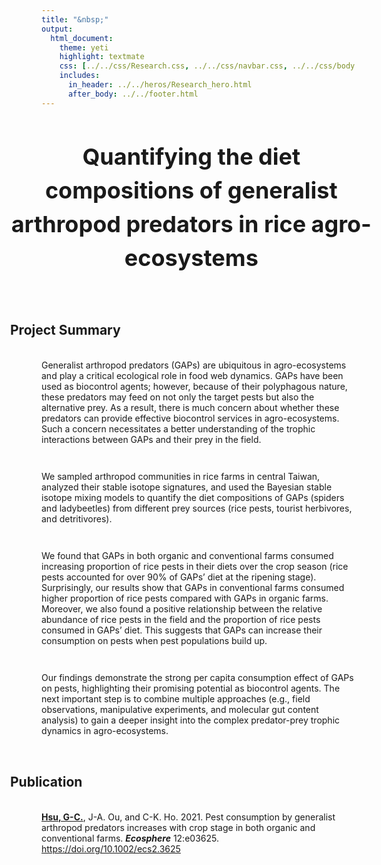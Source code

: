 ```yaml
---
title: "&nbsp;"
output:
  html_document:
    theme: yeti
    highlight: textmate
    css: [../../css/Research.css, ../../css/navbar.css, ../../css/body.css]
    includes:
      in_header: ../../heros/Research_hero.html
      after_body: ../../footer.html
---
```


<style>
h1 {text-align: center !important; 
   font-weight: bold !important; 
   font-size: 36px !important;
   line-height: 1.5em;}
   
h2 {font-weight: bold !important;} 
   
.External_link{
  border-radius: 5px;
  border: none;
  text-align: center;
  text-decoration: none;
  display: inline-block;
  width: 60px;
}

#project-summary {
 width: 115%; margin-left: -50px;
}

#publication {
 width: 115%; margin-left: -50px;
}

</style>

<div style="width: 115%; margin-left: -50px;">
# Quantifying the diet compositions of generalist arthropod predators in rice agro-ecosystems
</div>

<br>

## Project Summary
<div style="height: 0.25em;"></div>

Generalist arthropod predators (GAPs) are ubiquitous in agro-ecosystems and play a critical ecological role in food web dynamics. GAPs have been used as biocontrol agents; however, because of their polyphagous nature, these predators may feed on not only the target pests but also the alternative prey. As a result, there is much concern about whether these predators can provide effective biocontrol services in agro-ecosystems. Such a concern necessitates a better understanding of the trophic interactions between GAPs and their prey in the field.    

<div style="height: 1em;"></div>
We sampled arthropod communities in rice farms in central Taiwan, 
analyzed their stable isotope signatures, and used the Bayesian stable isotope mixing models to quantify the diet compositions of GAPs (spiders and ladybeetles) from different prey sources (rice pests, tourist herbivores, and detritivores).

<div style="height: 1em;"></div>

We found that GAPs in both organic and conventional farms consumed increasing proportion of rice pests in their diets over the crop season (rice pests accounted for over 90% of GAPs' diet at the ripening stage). Surprisingly, our results show that GAPs in conventional farms consumed higher proportion of rice pests compared with GAPs in organic farms. Moreover, we also found a positive relationship between the relative abundance of rice pests in the field and the proportion of rice pests consumed in GAPs' diet. This suggests that GAPs can increase their consumption on pests when pest populations build up.

<div style="height: 1em;"></div>

Our findings demonstrate the strong per capita consumption effect of GAPs on pests, highlighting their promising potential as biocontrol agents. The next important step is to combine multiple approaches (e.g., field observations, manipulative experiments, and molecular gut content analysis) to gain a deeper insight into the complex predator-prey trophic dynamics in agro-ecosystems.

<br>

## Publication
<div style="height: 0.25em;"></div>

<p><b><u>Hsu, G-C.</u></b>, J-A. Ou, and C-K. Ho. 2021. Pest consumption by generalist arthropod predators increases with crop stage in both organic and conventional farms. <i>**Ecosphere**</i> 12:e03625. <a href="https://doi.org/10.1002/ecs2.3625" target="_blank"> https://doi.org/10.1002/ecs2.3625</a></p>










